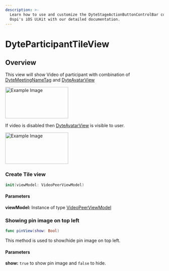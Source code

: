 ```yaml
---
description: >-
  Learn how to use and customize the DyteStageActionButtonControlBar component in
  Ospi's iOS UiKit with our detailed documentation.
---
```


# DyteParticipantTileView

## Overview

This view will show Video of participant with combination of [DyteMeetingNameTag](/ios/components/dyte-name-tag) and [DyteAvatarView](/ios/components/dyte-avatar)

<img
  src="/static/ios/ios_participant-tile-view.png"
  alt="Example Image"
  width="200"
  height="100"
/>

If video is disabled then [DyteAvatarView](/ios/components/dyte-avatar) is visible to user.

<img
  src="/static/ios/ios_participant-tile-avatar-view.png"
  alt="Example Image"
  width="200"
  height="100"
/>

### Create Tile view

```swift
init(viewModel: VideoPeerViewModel)
```

#### Parameters

**viewModel:** Instance of type [VideoPeerViewModel](/ios/helper-classes/dyte-plugin-view-model)

### Showing pin image on top left

```swift
func pinView(show: Bool)
```

This method is used to show/hide pin image on top left.

#### Parameters

**show:** `true` to show pin image and `false` to hide.

<head>
  <title>iOS DyteWebinarStageToggleButton</title>
</head>
